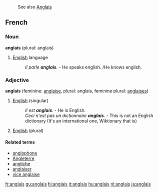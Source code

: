 :See also [[Anglais]]
==French==
===Noun===
'''anglais''' (plural: anglais)

# [[English]] language
#: ''Il parle '''anglais'''.'' - He speaks english. /He knows english.

===Adjective===
'''anglais''' (feminine: [[anglaise]], plural: anglais, feminine plural: [[anglaises]])
#[[English]] (singular)
#: ''Il est '''anglais'''.'' - He is English.
#: ''Ceci n'est pas un dictionnaire '''anglais'''.'' - This is not an English dictionary (It's an international one, Wiktionary that is)
#[[English]] (plural)

====Related terms====
*[[anglophone]]
*[[Angleterre]]
*[[angliche]]
*[[anglaiser]]
*[[vice anglaise]]

[[fr:anglais]]
[[gu:anglais]]
[[hi:anglais]]
[[it:anglais]]
[[hu:anglais]]
[[nl:anglais]]
[[ja:anglais]]